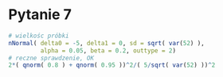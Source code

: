 # Pytanie 7

```r
# wielkośc próbki
nNormal( delta0 = -5, delta1 = 0, sd = sqrt( var(52) ),
         alpha = 0.05, beta = 0.2, outtype = 2)
# reczne sprawdzenie, OK
2*( qnorm( 0.8 ) + qnorm( 0.95 ))^2/( 5/sqrt( var(52) ))^2

```

